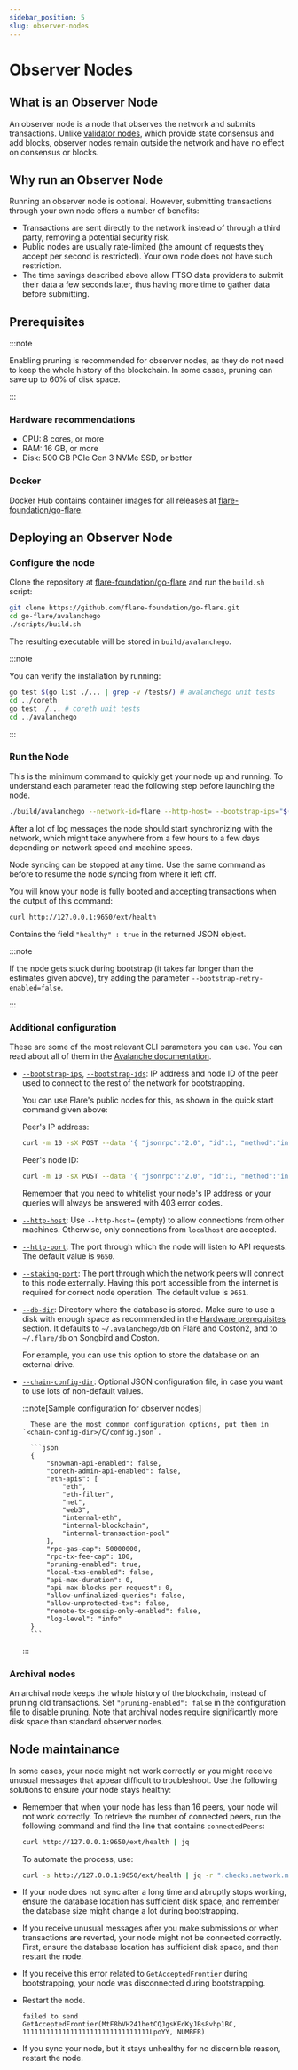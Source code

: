 ```yaml
---
sidebar_position: 5
slug: observer-nodes
---
```


# Observer Nodes

## What is an Observer Node

An observer node is a node that observes the network and submits transactions. Unlike [validator nodes](validator-nodes), which provide state consensus and add blocks, observer nodes remain outside the network and have no effect on consensus or blocks.

## Why run an Observer Node

Running an observer node is optional. However, submitting transactions through your own node offers a number of benefits:

- Transactions are sent directly to the network instead of through a third party, removing a potential security risk.
- Public nodes are usually rate-limited (the amount of requests they accept per second is restricted). Your own node does not have such restriction.
- The time savings described above allow FTSO data providers to submit their data a few seconds later, thus having more time to gather data before submitting.

## Prerequisites

:::note

Enabling pruning is recommended for observer nodes, as they do not need to keep the whole history of the blockchain. In some cases, pruning can save up to 60% of disk space.

:::

### Hardware recommendations

- CPU: 8 cores, or more
- RAM: 16 GB, or more
- Disk: 500 GB PCIe Gen 3 NVMe SSD, or better

### Docker

Docker Hub contains container images for all releases at [flare-foundation/go-flare](https://hub.docker.com/r/flarefoundation/go-flare).


## Deploying an Observer Node

### Configure the node

Clone the repository at [flare-foundation/go-flare](https://github.com/flare-foundation/go-flare) and run the `build.sh` script:

```bash
git clone https://github.com/flare-foundation/go-flare.git
cd go-flare/avalanchego
./scripts/build.sh
```

The resulting executable will be stored in `build/avalanchego`.

:::note

You can verify the installation by running:

```bash
go test $(go list ./... | grep -v /tests/) # avalanchego unit tests
cd ../coreth
go test ./... # coreth unit tests
cd ../avalanchego
```

:::

### Run the Node

This is the minimum command to quickly get your node up and running.
To understand each parameter read the following step before launching the node.

```bash
./build/avalanchego --network-id=flare --http-host= --bootstrap-ips="$(curl -m 10 -sX POST --data '{ "jsonrpc":"2.0", "id":1, "method":"info.getNodeIP" }' -H 'content-type:application/json;' https://flare.flare.network/ext/info | jq -r ".result.ip")" --bootstrap-ids="$(curl -m 10 -sX POST --data '{ "jsonrpc":"2.0", "id":1, "method":"info.getNodeID" }' -H 'content-type:application/json;' https://flare.flare.network/ext/info | jq -r ".result.nodeID")"
```

After a lot of log messages the node should start synchronizing with the network, which might take anywhere from a few hours to a few days depending on network speed and machine specs.

Node syncing can be stopped at any time. Use the same command as before to resume the node syncing from where it left off.

You will know your node is fully booted and accepting transactions when the output of this command:

```bash
curl http://127.0.0.1:9650/ext/health
```

Contains the field `"healthy" : true` in the returned JSON object.

:::note

If the node gets stuck during bootstrap (it takes far longer than the estimates given above), try adding the parameter `--bootstrap-retry-enabled=false`.

:::

### Additional configuration

These are some of the most relevant CLI parameters you can use.
You can read about all of them in the [Avalanche documentation](https://docs.avax.network/nodes/maintain/avalanchego-config-flags).

- [`--bootstrap-ips`](https://docs.avax.network/nodes/maintain/avalanchego-config-flags#--bootstrap-ips-string),
  [`--bootstrap-ids`](https://docs.avax.network/nodes/maintain/avalanchego-config-flags#--bootstrap-ids-string):
  IP address and node ID of the peer used to connect to the rest of the network for bootstrapping.

  You can use Flare's public nodes for this, as shown in the quick start command given above:

  Peer's IP address:

  ```bash
  curl -m 10 -sX POST --data '{ "jsonrpc":"2.0", "id":1, "method":"info.getNodeIP" }' -H 'content-type:application/json;' https://flare.flare.network/ext/info | jq -r ".result.ip"
  ```

  Peer's node ID:

  ```bash
  curl -m 10 -sX POST --data '{ "jsonrpc":"2.0", "id":1, "method":"info.getNodeID" }' -H 'content-type:application/json;' https://flare.flare.network/ext/info | jq -r ".result.nodeID"
  ```

  Remember that you need to whitelist your node's IP address or your queries will always be answered with 403 error codes.

- [`--http-host`](https://docs.avax.network/nodes/maintain/avalanchego-config-flags#--http-host-string):
  Use `--http-host=` (empty) to allow connections from other machines.
  Otherwise, only connections from `localhost` are accepted.

- [`--http-port`](https://docs.avax.network/nodes/maintain/avalanchego-config-flags#--http-port-int):
  The port through which the node will listen to API requests.
  The default value is `9650`.

- [`--staking-port`](https://docs.avax.network/nodes/maintain/avalanchego-config-flags#--staking-port-int):
  The port through which the network peers will connect to this node externally.
  Having this port accessible from the internet is required for correct node operation.
  The default value is `9651`.

- [`--db-dir`](https://docs.avax.network/nodes/maintain/avalanchego-config-flags#--db-dir-string-file-path):
  Directory where the database is stored.
  Make sure to use a disk with enough space as recommended in the [Hardware prerequisites](#prerequisites) section.
  It defaults to `~/.avalanchego/db` on Flare and Coston2, and to `~/.flare/db` on Songbird and Coston.

  For example, you can use this option to store the database on an external drive.

- [`--chain-config-dir`](https://docs.avax.network/nodes/maintain/avalanchego-config-flags#--chain-config-dir-string):
  Optional JSON configuration file, in case you want to use lots of non-default values.

  :::note[Sample configuration for observer nodes]

        These are the most common configuration options, put them in `<chain-config-dir>/C/config.json`.

        ```json
        {
            "snowman-api-enabled": false,
            "coreth-admin-api-enabled": false,
            "eth-apis": [
                "eth",
                "eth-filter",
                "net",
                "web3",
                "internal-eth",
                "internal-blockchain",
                "internal-transaction-pool"
            ],
            "rpc-gas-cap": 50000000,
            "rpc-tx-fee-cap": 100,
            "pruning-enabled": true,
            "local-txs-enabled": false,
            "api-max-duration": 0,
            "api-max-blocks-per-request": 0,
            "allow-unfinalized-queries": false,
            "allow-unprotected-txs": false,
            "remote-tx-gossip-only-enabled": false,
            "log-level": "info"
        }
        ```

  :::

### Archival nodes

An archival node keeps the whole history of the blockchain, instead of pruning old transactions. Set `"pruning-enabled": false` in the configuration file to disable pruning. Note that archival nodes require significantly more disk space than standard observer nodes.

## Node maintainance

In some cases, your node might not work correctly or you might receive unusual messages that appear difficult to troubleshoot.
Use the following solutions to ensure your node stays healthy:

- Remember that when your node has less than 16 peers, your node will not work correctly.
  To retrieve the number of connected peers, run the following command and find the line that contains `connectedPeers`:

  ```bash
  curl http://127.0.0.1:9650/ext/health | jq
  ```

  To automate the process, use:

  ```bash
  curl -s http://127.0.0.1:9650/ext/health | jq -r ".checks.network.message.connectedPeers"
  ```

- If your node does not sync after a long time and abruptly stops working, ensure the database location has sufficient disk space, and remember the database size might change a lot during bootstrapping.
- If you receive unusual messages after you make submissions or when transactions are reverted, your node might not be connected correctly.
  First, ensure the database location has sufficient disk space, and then restart the node.
- If you receive this error related to `GetAcceptedFrontier` during bootstrapping, your node was disconnected during bootstrapping.
- Restart the node.

  ```text
  failed to send GetAcceptedFrontier(MtF8bVH241hetCQJgsKEdKyJBs8vhp1BC, 11111111111111111111111111111111LpoYY, NUMBER)
  ```

* If you sync your node, but it stays unhealthy for no discernible reason, restart the node.
